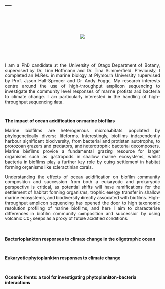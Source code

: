 ---
---
<p>&nbsp;</p>
<p>&nbsp;</p>

<center>
<div style="width:300px; height=200px">

![](ro-allen.github.io/Github_pic.jpg)
</div>
</center>

<p>&nbsp;</p>
<p>&nbsp;</p>
  
<p style="text-align:justify">
I am a PhD candidate at the University of Otago Department of Botany, supervised by Dr. Linn Hoffmann and Dr. Tina Summerfield.  Previously, I completed an M.Res. in marine biology at Plymouth University supervised by Prof. Jason Hall-Spencer and Dr. Andy Foggo. My research interests centre around the use of high-throughput amplicon sequencing to investigate the community level responses of marine protists and bacteria to climate change. I am particularly interested in the handling of high-throughput sequencing data. 
</p>

<p>&nbsp;</p>
    
<b>The impact of ocean acidification on marine biofilms</b>

<p style="text-align:justify">
Marine biolfilms are heterogenous microhabitats populated by phylogenetically diverse lifeforms. Interestingly, biofilms independently harbour significant biodiversity, from bacterial and protistan autotrophs, to protozoan grazers and predators, and heterotrophic bacterial decomposers. Marine biofilms provide a fundamental grazing resource for larger organisms such as gastropods in shallow marine ecosystems, whilst bacteria in biofilms play a further key role by cuing settlement in habitat forming organisms like scleractinian corals. 
</p>
  
<p style="text-align:justify">   
Understanding the effects of ocean acidification on biofilm community composition and succession from both a eukaryotic and prokaryotic perspective is critical, as potential shifts will have ramifications for the settlement of habitat forming organisms, trophic energy transfer in shallow marine ecosystems, and biodiversity directly associated with biofilms. High-throughput amplicon sequencing has opened the door to high taxonomic resolution profiling of marine biofilms, and here I aim to characterise differences in biofilm community composition and succession by using volcanic CO<sub>2</sub> seeps as a proxy of future acidified conditions. 
</p>

<p>&nbsp;</p>

<b>Bacterioplankton responses to climate change in the oligotrophic ocean</b>

<p>&nbsp;</p>

<b>Eukaryotic phytoplankton responses to climate change</b>

<p>&nbsp;</p>

<b>Oceanic fronts: a tool for investigating phytoplankton-bacteria interactions</b>

